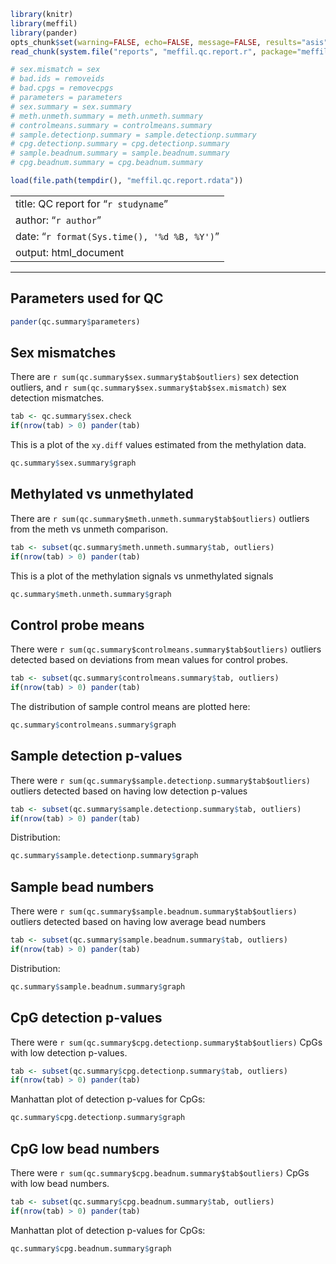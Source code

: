 
```r

library(knitr)
library(meffil)
library(pander)
opts_chunk$set(warning=FALSE, echo=FALSE, message=FALSE, results="asis")
read_chunk(system.file("reports", "meffil.qc.report.r", package="meffil"))

```

```r

# sex.mismatch = sex
# bad.ids = removeids
# bad.cpgs = removecpgs
# parameters = parameters
# sex.summary = sex.summary
# meth.unmeth.summary = meth.unmeth.summary
# controlmeans.summary = controlmeans.summary
# sample.detectionp.summary = sample.detectionp.summary
# cpg.detectionp.summary = cpg.detectionp.summary
# sample.beadnum.summary = sample.beadnum.summary
# cpg.beadnum.summary = cpg.beadnum.summary

load(file.path(tempdir(), "meffil.qc.report.rdata"))

```

---
title: QC report for "`r studyname`"
author: "`r author`"
date: "`r format(Sys.time(), '%d %B, %Y')`"
output: html_document
---

* * *


## Parameters used for QC

```r

pander(qc.summary$parameters)

```


## Sex mismatches

There are `r sum(qc.summary$sex.summary$tab$outliers)` sex detection outliers, and `r sum(qc.summary$sex.summary$tab$sex.mismatch)` sex detection mismatches.

```r

tab <- qc.summary$sex.check
if(nrow(tab) > 0) pander(tab)

```

This is a plot of the `xy.diff` values estimated from the methylation data.

```r

qc.summary$sex.summary$graph

```


## Methylated vs unmethylated

There are `r sum(qc.summary$meth.unmeth.summary$tab$outliers)` outliers from the meth vs unmeth comparison.

```r

tab <- subset(qc.summary$meth.unmeth.summary$tab, outliers)
if(nrow(tab) > 0) pander(tab)

```

This is a plot of the methylation signals vs unmethylated signals

```r

qc.summary$meth.unmeth.summary$graph

```


## Control probe means

There were `r sum(qc.summary$controlmeans.summary$tab$outliers)` outliers detected based on deviations from mean values for control probes.

```r

tab <- subset(qc.summary$controlmeans.summary$tab, outliers)
if(nrow(tab) > 0) pander(tab)

```

The distribution of sample control means are plotted here:

```r

qc.summary$controlmeans.summary$graph

```


## Sample detection p-values

There were `r sum(qc.summary$sample.detectionp.summary$tab$outliers)` outliers detected based on having low detection p-values

```r

tab <- subset(qc.summary$sample.detectionp.summary$tab, outliers)
if(nrow(tab) > 0) pander(tab)

```

Distribution:

```r

qc.summary$sample.detectionp.summary$graph

```


## Sample bead numbers

There were `r sum(qc.summary$sample.beadnum.summary$tab$outliers)` outliers detected based on having low average bead numbers

```r

tab <- subset(qc.summary$sample.beadnum.summary$tab, outliers)
if(nrow(tab) > 0) pander(tab)

```

Distribution:

```r

qc.summary$sample.beadnum.summary$graph

```


## CpG detection p-values

There were `r sum(qc.summary$cpg.detectionp.summary$tab$outliers)` CpGs with low detection p-values.

```r

tab <- subset(qc.summary$cpg.detectionp.summary$tab, outliers)
if(nrow(tab) > 0) pander(tab)

```

Manhattan plot of detection p-values for CpGs:

```r

qc.summary$cpg.detectionp.summary$graph

```

## CpG low bead numbers

There were `r sum(qc.summary$cpg.beadnum.summary$tab$outliers)` CpGs with low bead numbers.

```r

tab <- subset(qc.summary$cpg.beadnum.summary$tab, outliers)
if(nrow(tab) > 0) pander(tab)

```

Manhattan plot of detection p-values for CpGs:

```r

qc.summary$cpg.beadnum.summary$graph

```

